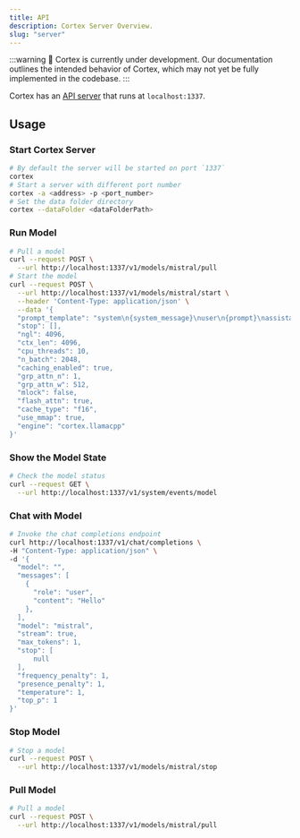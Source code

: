 ```yaml
---
title: API
description: Cortex Server Overview.
slug: "server"
---
```



:::warning
🚧 Cortex is currently under development. Our documentation outlines the intended behavior of Cortex, which may not yet be fully implemented in the codebase.
:::

Cortex has an [API server](https://cortex.so/api-reference) that runs at `localhost:1337`.


## Usage
### Start Cortex Server
```bash
# By default the server will be started on port `1337`
cortex
# Start a server with different port number
cortex -a <address> -p <port_number>
# Set the data folder directory
cortex --dataFolder <dataFolderPath>
```
### Run Model
```bash
# Pull a model
curl --request POST \
  --url http://localhost:1337/v1/models/mistral/pull
# Start the model
curl --request POST \
  --url http://localhost:1337/v1/models/mistral/start \
  --header 'Content-Type: application/json' \
  --data '{
  "prompt_template": "system\n{system_message}\nuser\n{prompt}\nassistant",
  "stop": [],
  "ngl": 4096,
  "ctx_len": 4096,
  "cpu_threads": 10,
  "n_batch": 2048,
  "caching_enabled": true,
  "grp_attn_n": 1,
  "grp_attn_w": 512,
  "mlock": false,
  "flash_attn": true,
  "cache_type": "f16",
  "use_mmap": true,
  "engine": "cortex.llamacpp"
}'
```
### Show the Model State 
```bash
# Check the model status
curl --request GET \
  --url http://localhost:1337/v1/system/events/model
```
### Chat with Model
```bash
# Invoke the chat completions endpoint
curl http://localhost:1337/v1/chat/completions \
-H "Content-Type: application/json" \
-d '{
  "model": "",
  "messages": [
    {
      "role": "user",
      "content": "Hello"
    },
  ],
  "model": "mistral",
  "stream": true,
  "max_tokens": 1,
  "stop": [
      null
  ],
  "frequency_penalty": 1,
  "presence_penalty": 1,
  "temperature": 1,
  "top_p": 1
}'
```
### Stop Model
```bash
# Stop a model
curl --request POST \
  --url http://localhost:1337/v1/models/mistral/stop
```
### Pull Model
```bash
# Pull a model
curl --request POST \
  --url http://localhost:1337/v1/models/mistral/pull
```